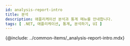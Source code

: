 ```yaml
---
id: analysis-report-intro
title: 분석
description: 애플리케이션 분석과 통계 메뉴를 안내합니다. 
tags: [ .NET, 애플리케이션, 통계, 분석하기, UI ]
---
```


<!-- 분석과 통계 / 애플리케이션 분석하기 -->
<!-- 분석 개요 필요 / 검토하기?-->

{@include: ../common-items/_analysis-report-intro.mdx}